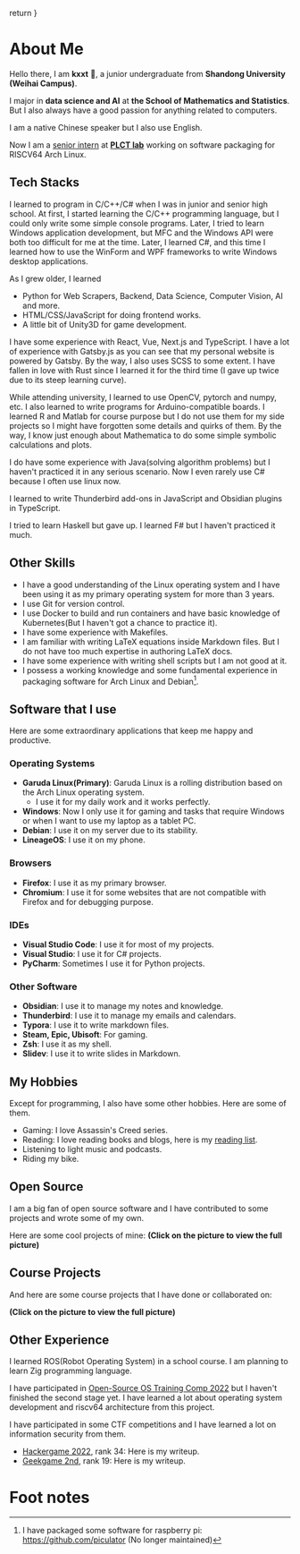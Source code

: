 

  return <HeadWithNavBarTop title="About" />
}

# About Me

Hello there, I am **kxxt** 👋, a junior undergraduate from **Shandong University (Weihai Campus)**.

I major in **data science and AI** at **the School of Mathematics and Statistics**. But I also always have a good passion for anything related to computers.

I am a native Chinese speaker but I also use English.

Now I am a [senior intern](https://github.com/plctlab/weloveinterns/blob/master/outstanding-interns.md)
at [**PLCT lab**](https://github.com/plctlab/weloveinterns) working on software packaging for RISCV64 Arch Linux.

## Tech Stacks

I learned to program in C/C++/C# when I was in junior and senior high school.
At first, I started learning the C/C++ programming language, but I could only write some simple console programs. Later, I tried to learn Windows application development, but MFC and the Windows API were both too difficult for me at the time.
Later, I learned C#, and this time I learned how to use the WinForm and WPF frameworks to write Windows desktop applications.

As I grew older, I learned

- Python for Web Scrapers, Backend, Data Science, Computer Vision, AI and more.
- HTML/CSS/JavaScript for doing frontend works.
- A little bit of Unity3D for game development.

I have some experience with React, Vue, Next.js and TypeScript.
I have a lot of experience with Gatsby.js as you can see that my personal website is powered by Gatsby. By the way, I also uses SCSS to some extent.
I have fallen in love with Rust since I learned it for the third time (I gave up twice due to its steep learning curve).

While attending university,
I learned to use OpenCV, pytorch and numpy, etc.
I also learned to write programs for Arduino-compatible boards.
I learned R and Matlab for course purpose but I do not use them for my side projects so I might have forgotten some details and quirks of them.
By the way, I know just enough about Mathematica to do some simple symbolic calculations and plots.

I do have some experience with Java(solving algorithm problems) but I haven't practiced it in any serious scenario. Now I even rarely use C# because I often use linux now.

I learned to write Thunderbird add-ons in JavaScript and Obsidian plugins in TypeScript.

I tried to learn Haskell but gave up. I learned F# but I haven't practiced it much.

## Other Skills

- I have a good understanding of the Linux operating system and I have been using it as my primary operating system for more than 3 years.
- I use Git for version control.
- I use Docker to build and run containers and have basic knowledge of Kubernetes(But I haven't got a chance to practice it).
- I have some experience with Makefiles.
- I am familiar with writing LaTeX equations inside Markdown files. But I do not have too much expertise in authoring LaTeX docs.
- I have some experience with writing shell scripts but I am not good at it.
- I possess a working knowledge and some fundamental experience in packaging software for Arch Linux and Debian[^1].

## Software that I use

Here are some extraordinary applications that keep me happy and productive.

### Operating Systems

- **Garuda Linux(Primary)**: Garuda Linux is a rolling distribution based on the Arch Linux operating system.
  - I use it for my daily work and it works perfectly.
- **Windows**: Now I only use it for gaming and tasks that require Windows or when I want to use my laptop as a tablet PC.
- **Debian**: I use it on my server due to its stability.
- **LineageOS**: I use it on my phone.

### Browsers

- **Firefox**: I use it as my primary browser.
- **Chromium**: I use it for some websites that are not compatible with Firefox and for debugging purpose.

### IDEs

- **Visual Studio Code**: I use it for most of my projects.
- **Visual Studio**: I use it for C# projects.
- **PyCharm**: Sometimes I use it for Python projects.

### Other Software

- **Obsidian**: I use it to manage my notes and knowledge.
- **Thunderbird**: I use it to manage my emails and calendars.
- **Typora**: I use it to write markdown files.
- **Steam, Epic, Ubisoft**: For gaming.
- **Zsh**: I use it as my shell.
- **Slidev**: I use it to write slides in Markdown.

## My Hobbies

Except for programming, I also have some other hobbies. Here are some of them.

- Gaming: I love Assassin's Creed series.
- Reading: I love reading books and blogs, here is my [reading list](https://t.me/kxxt_read).
- Listening to light music and podcasts.
- Riding my bike.

## Open Source

I am a big fan of open source software and I have contributed to some projects and wrote some of my own.

Here are some cool projects of mine: **(Click on the picture to view the full picture)**

<PersonalProjects />

## Course Projects

And here are some course projects that I have done or collaborated on:

**(Click on the picture to view the full picture)**

<CourseProjects />

## Other Experience

I learned ROS(Robot Operating System) in a school course. I am planning to learn Zig programming language.

I have participated in [Open-Source OS Training Comp 2022](https://github.com/LearningOS/rust-based-os-comp2023/tree/comp2022)
but I haven't finished the second stage yet. I have learned a lot about operating system development and riscv64 architecture from this project.

I have participated in some CTF competitions and I have learned a lot on information security from them.

- [Hackergame 2022](https://github.com/USTC-Hackergame/hackergame2022-writeups), rank 34: Here is my <Link to="/blog/my-first-ctf-hackergame-2022/">writeup</Link>.
- [Geekgame 2nd](https://github.com/PKU-GeekGame/geekgame-2nd), rank 19: Here is my <Link to="/blog/geekgame-2nd-writeup/">writeup</Link>.

# Foot notes

[^1]: I have packaged some software for raspberry pi: https://github.com/piculator (No longer maintained)
